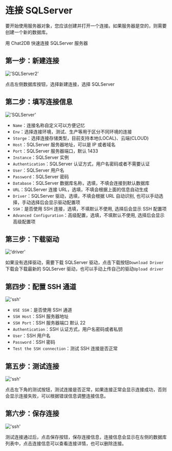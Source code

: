 # 连接 SQLServer

要开始使用服务器对象，您应该创建并打开一个连接。如果服务器是空的，则需要创建一个新的数据库。

用 Chat2DB 快速连接 SQLServer 服务器

## 第一步：新建连接

!['SQLServer2'](/image/connection/SQLServer2.png)

点击左侧数据库按钮，选择新建连接，选择 SQLServer


## 第二步：填写连接信息

!['SQLServer'](/image/connection/SQLServer.png)

- `Name`：连接名称自定义可以方便记忆
- `Env`：选择连接环境，测试、生产等用于区分不同环境的连接
- `Storge`：选择连接存储类型，目前支持本地(LOCAL)、云端(CLOUD)
- `Host`：SQLServer 服务器地址，可以是 IP 或者域名
- `Port`：SQLServer 服务器端口，默认 1433
- `Instance`：SQLServer 实例
- `Authentication`：SQLServer 认证方式，用户名密码或者不需要认证
- `User`：SQLServer 用户名
- `Password`：SQLServer 密码
- `Database`：SQLServer 数据库名称，选填，不填会连接到默认数据库
- `URL`：SQLServer 连接 URL，选填，不填会根据上面的信息自动生成
- `Driver`：SQLServer 驱动，选填，不填会根据 URL 自动识别, 也可以手动选择，手动选择后会显示驱动配置项
- `SSH`：是否使用 SSH 连接，选填，不填默认不使用, 选择后会显示 SSH 配置项
- `Advanced Configuration`：高级配置，选填，不填默认不使用, 选择后会显示高级配置项

## 第三步：下载驱动

!['driver'](/image/connection/driver.png)

如果没有选择驱动，需要下载 SQLServer 驱动，点击下载按钮`Download Driver`下载会下载最新的 SQLServer 驱动，也可以手动上传自己的驱动`Upload driver`

## 第四步：配置 SSH 通道

!['ssh'](/image/connection/ssh.png)
- `USE SSH`：是否使用 SSH 通道
- `SSH Host`：SSH 服务器地址
- `SSH Port`：SSH 服务器端口 默认 22
- `Authentication`：SSH 认证方式，用户名密码或者私钥
- `User`：SSH 用户名
- `Password`：SSH 密码
- `Test the SSH connection`：测试 SSH 连接是否正常

## 第五步：测试连接

!['ssh'](/image/connection/test.png)

点击左下角的测试按钮，测试连接是否正常，如果连接正常会显示连接成功，否则会显示连接失败，可以根据错误信息调整连接信息。

## 第六步：保存连接
!['ssh'](/image/connection/test.png)

测试连接通过后，点击保存按钮，保存连接信息，连接信息会显示在左侧的数据库列表中，点击连接信息可以查看连接详情，也可以删除连接。
